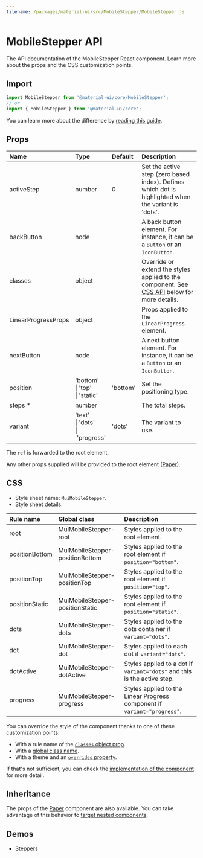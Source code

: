 ```yaml
---
filename: /packages/material-ui/src/MobileStepper/MobileStepper.js
---
```



<!--- This documentation is automatically generated, do not try to edit it. -->

# MobileStepper API

<p className="description">The API documentation of the MobileStepper React component. Learn more about the props and the CSS customization points.</p>

## Import

```js
import MobileStepper from '@material-ui/core/MobileStepper';
// or
import { MobileStepper } from '@material-ui/core';
```

You can learn more about the difference by [reading this guide](/guides/minimizing-bundle-size/).



## Props

| Name | Type | Default | Description |
|:-----|:-----|:--------|:------------|
| <span className="prop-name">activeStep</span> | <span className="prop-type">number</span> | <span className="prop-default">0</span> | Set the active step (zero based index). Defines which dot is highlighted when the variant is 'dots'. |
| <span className="prop-name">backButton</span> | <span className="prop-type">node</span> |  | A back button element. For instance, it can be a `Button` or an `IconButton`. |
| <span className="prop-name">classes</span> | <span className="prop-type">object</span> |  | Override or extend the styles applied to the component. See [CSS API](#css) below for more details. |
| <span className="prop-name">LinearProgressProps</span> | <span className="prop-type">object</span> |  | Props applied to the `LinearProgress` element. |
| <span className="prop-name">nextButton</span> | <span className="prop-type">node</span> |  | A next button element. For instance, it can be a `Button` or an `IconButton`. |
| <span className="prop-name">position</span> | <span className="prop-type">'bottom'<br />&#124;&nbsp;'top'<br />&#124;&nbsp;'static'</span> | <span className="prop-default">'bottom'</span> | Set the positioning type. |
| <span className="prop-name required">steps&nbsp;*</span> | <span className="prop-type">number</span> |  | The total steps. |
| <span className="prop-name">variant</span> | <span className="prop-type">'text'<br />&#124;&nbsp;'dots'<br />&#124;&nbsp;'progress'</span> | <span className="prop-default">'dots'</span> | The variant to use. |

The `ref` is forwarded to the root element.

Any other props supplied will be provided to the root element ([Paper](/api/paper/)).

## CSS

- Style sheet name: `MuiMobileStepper`.
- Style sheet details:

| Rule name | Global class | Description |
|:-----|:-------------|:------------|
| <span className="prop-name">root</span> | <span className="prop-name">MuiMobileStepper-root</span> | Styles applied to the root element.
| <span className="prop-name">positionBottom</span> | <span className="prop-name">MuiMobileStepper-positionBottom</span> | Styles applied to the root element if `position="bottom"`.
| <span className="prop-name">positionTop</span> | <span className="prop-name">MuiMobileStepper-positionTop</span> | Styles applied to the root element if `position="top"`.
| <span className="prop-name">positionStatic</span> | <span className="prop-name">MuiMobileStepper-positionStatic</span> | Styles applied to the root element if `position="static"`.
| <span className="prop-name">dots</span> | <span className="prop-name">MuiMobileStepper-dots</span> | Styles applied to the dots container if `variant="dots"`.
| <span className="prop-name">dot</span> | <span className="prop-name">MuiMobileStepper-dot</span> | Styles applied to each dot if `variant="dots"`.
| <span className="prop-name">dotActive</span> | <span className="prop-name">MuiMobileStepper-dotActive</span> | Styles applied to a dot if `variant="dots"` and this is the active step.
| <span className="prop-name">progress</span> | <span className="prop-name">MuiMobileStepper-progress</span> | Styles applied to the Linear Progress component if `variant="progress"`.

You can override the style of the component thanks to one of these customization points:

- With a rule name of the [`classes` object prop](/customization/components/#overriding-styles-with-classes).
- With a [global class name](/customization/components/#overriding-styles-with-global-class-names).
- With a theme and an [`overrides` property](/customization/globals/#css).

If that's not sufficient, you can check the [implementation of the component](https://github.com/mui-org/material-ui/blob/master/packages/material-ui/src/MobileStepper/MobileStepper.js) for more detail.

## Inheritance

The props of the [Paper](/api/paper/) component are also available.
You can take advantage of this behavior to [target nested components](/guides/api/#spread).

## Demos

- [Steppers](/components/steppers/)

